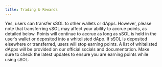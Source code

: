 ```yaml
---
title: Trading & Rewards
---
```

<AccordionGroup>
  <Accordion title="Can I transfer sSOL to other wallets or dApps?">
    Yes, users can transfer sSOL to other wallets or dApps. However, please note that transferring sSOL may affect your ability to accrue points, as detailed below.
  </Accordion>
  <Accordion title="Will I continue to earn rewards if I hold or transfer sSOL?">
    Points will continue to accrue as long as sSOL is held in the user’s wallet or deposited into a whitelisted dApp. If sSOL is deposited elsewhere or transferred, users will stop earning points.
  </Accordion>
  <Accordion title="How will I know if a dApp is whitelisted for earning rewards with sSOL?">
    A list of whitelisted dApps will be provided on our official socials and documentation. Make sure to check the latest updates to ensure you are earning points while using sSOL.
  </Accordion>
</AccordionGroup>
